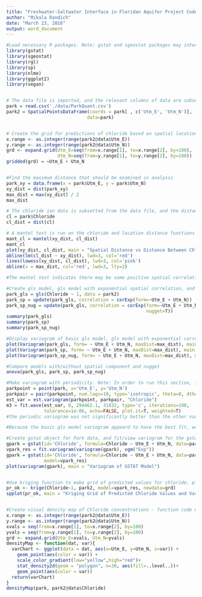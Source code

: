 ```yaml
---
title: "Freshwater-Saltwater Interface in Floridan Aquifer Project Code"
author: "Mikala Randich"
date: "March 23, 2016"
output: word_document
---
```


```r
#Load necessary R packages. Note: gstat and sgeostat packages may interfere with each other and produce errors. If this is the case, only run one of these packages at a time for the necessary functions and restart R session between loading each separate package. It is recommended to load gstat package first and do not load sgeostat package yet
library(gstat)
library(sgeostat)
library(rgl)
library(sp)
library(nlme)
library(ggplot2)
library(vegan)


# The data file is imported, and the relevant columns of data are subsetted from the data file and converted into a spatial points data frame
park = read.csv('./data/ParkQuant.csv')
park2 = SpatialPointsDataFrame(coords = park[ , c('Utm_E', 'Utm_N')],
                              data=park)


# Create the grid for predictions of chloride based on spatial location
x.range <- as.integer(range(park2@data$Utm_E))
y.range <- as.integer(range(park2@data$Utm_N))
grd <- expand.grid(Utm_E=seq(from=x.range[1], to=x.range[2], by=100),
                   Utm_N=seq(from=y.range[1], to=y.range[2], by=100))
gridded(grd) = ~Utm_E + Utm_N


#Find the maximum distance that should be examined in analysis
park_xy = data.frame(x = park$Utm_E, y = park$Utm_N)
xy_dist = dist(park_xy)
max_dist = max(xy_dist) / 2
max_dist

# The chloride ion data is subsetted from the data file, and the distance function is again run on the chloride concentrations 
cl = park$Chloride
cl_dist = dist(cl)

# A mantel test is run on the chloride and location distance functions to make an early examination of spatial dependnece, and locations are plotted against chloride concentrations.
mant_cl = mantel(xy_dist, cl_dist)
mant_cl
plot(xy_dist, cl_dist, main = "Spatial Distance vs Distance Between Chloride Values")
abline(lm(cl_dist ~ xy_dist), lwd=3, col='red')
lines(lowess(xy_dist, cl_dist), lwd=3, col='pink')
abline(v = max_dist, col='red', lwd=3, lty=2)

#The mantel test indicates there may be some positive spatial correlation, however it is not statistically significant. We will continue by using spatial models, variagrams, and visual displays to examine the data

#Create gls model, gls model with exponential spatial correlation, and spatial model with nugget
park_gls = gls(Chloride ~ 1, data = park2)
park_sp = update(park_gls, correlation = corExp(form=~Utm_E + Utm_N))
park_sp_nug = update(park_gls, correlation = corExp(form=~Utm_E + Utm_N,
                                                    nugget=T))
summary(park_gls)
summary(park_sp)
summary(park_sp_nug)

#Display variogram of basic gls model, gls model with exponential correlation, and exponential gls model with nugget
plot(Variogram(park_gls, form= ~ Utm_E + Utm_N, maxDist=max_dist), main = "Gls Variogram")
plot(Variogram(park_sp, form= ~ Utm_E + Utm_N, maxDist=max_dist), main = "Gls Variogram with Exponential Correlation")
plot(Variogram(park_sp_nug, form= ~ Utm_E + Utm_N, maxDist=max_dist), main = "Gls Exponential Variogram with Nugget")

#Compare models with/without spatial component and nugget
anova(park_gls, park_sp, park_sp_nug)

#Make variogram with periodicity. Note: In order to run this section, it is necessary to restart R session and load sgeostat package, but do not load gstat package
parkpoint = point(park, x='Utm_E', y='Utm_N')
parkpair = pair(parkpoint, num.lags=10, type='isotropic', theta=0, dtheta=5, maxdist = 31832)
est_var = est.variogram(parkpoint, parkpair, "Chloride")
m3 = fit.wave(est_var, 0, 294462.1, 31832, type='c', iterations=100,
              tolerance=1e-06, echo=FALSE, plot.it=T, weighted=T)
#the periodic variogram was not significantly better than the other variograms created

#Because the basic gls model variogram appeard to have the best fit, we will continue further analysis without the inclusion of a nugget and will create a gstat object

#Create gstat object for Park data, and fit/view variogram for the gstat object
gpark = gstat(id='Chloride', formula=Chloride ~ Utm_E + Utm_N, data=park2)
vpark_res = fit.variogram(variogram(gpark), vgm("Exp"))
gpark = gstat(id='Chloride', formula=Chloride ~ Utm_E + Utm_N, data=park2,
              model=vpark_res)
plot(variogram(gpark), main = "Variogram of GSTAT Model")


#Use kriging function to make grid of predicted values for chloride, plot the predicted values grid and grid displaying the variances. Note: these functions may take several minutes to run
pr_ok <- krige(Chloride~1, park2, model=vpark_res, newdata=grd)
spplot(pr_ok, main = "Kriging Grid of Predicted Chloride Values and Variance")


#Create visual density map of Chloride concentrations - function code written by Mitch Oshima (College of Charleston)
x.range <- as.integer(range(park2@data$Utm_E))
y.range <- as.integer(range(park2@data$Utm_N))
xvals = seq(from=x.range[1], to=x.range[2], by=100)
yvals = seq(from=y.range[1], to=y.range[2], by=100)
grd <- expand.grid(Utm_E=xvals, Utm_N=yvals)
densityMap <- function(dat, var){
  varChart <- ggplot(data = dat, aes(x=Utm_E, y=Utm_N, z=var)) + 
    geom_point(aes(color = var)) +
    scale_color_gradient(low="yellow",high="red")+
    stat_density2d(geom = "polygon", n=30, aes(fill=..level..))+
    geom_point(aes(color = var))
  return(varChart)
}
densityMap(park, park2@data$Chloride)


```

